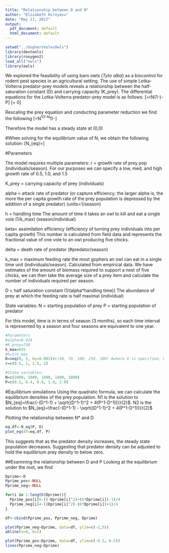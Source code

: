 ```yaml
---
title: "Relationship between D and N"
author: "Elizabeth Hiroyasu"
date: "May 17, 2017"
output:
  pdf_document: default
  html_document: default
---
```


```r
setwd("../GophersVolesOwls")
library(devtools)
library(roxygen2)
load_all("owls")
library(owls)
```

We explored the feasibility of using barn owls (_Tyto alba_) as a biocontrol for rodent pest species in an agricultural setting. The use of simple Lotka-Volterra predator-prey models reveals a relationship between the half-saturation constant (D) and carrying capacity (K_prey). The differential equations for the Lotka-Volterra predator-prey model is as follows:
\[\frac{dN}{dt}=rN(1-\frac{N}{K_{prey}})-\frac{k_{max}N}{N+D}P\]
\[\frac{dP}{dt}= 0\]

Rescaling the prey equation and conducting parameter reduction we find the following
\[\frac{dN^1}{dt^1}=N^1(1-N^1)-\frac{P^1N^1}{N^1+D^1}\]

Therefore the model has a steady state at (0,0)

#When solving for the equilibrium value of N, we obtain the following solution:
\[N_{eq}=\frac{(1-D^1) \pm \sqrt{(D^1-1)^2 + 4(P^1-D^1)}}{2}\]

#Parameters

The model requires multiple parameters:
r = growth rate of prey pop (individuals/season). For our purposes we can specify a low, med, and high growth rate of 0.5, 1.0, and 1.5

K_prey = carrying capacity of prey (individuals)

alpha = attack rate of predator (or capture efficiency; the larger alpha is, the more the per capita growth rate of the prey population is depressed by the addition of a single predator) (units=1/season)

h = handling time The amount of time it takes an owl to kill and eat a single vole (1/k_max) (season/individual)

beta= assimilation efficiency (efficiency of turning prey individuals into per capita growth) This number is calculated from field data and represents the fractional value of one vole to an owl producing five chicks.

delta = death rate of predator (#predator/season)

k_max = maximum feeding rate the most gophers an owl can eat in a single time unit (individuals/season). Calculated from empirical data. We have estimates of the amount of biomass required to support a nest of five chicks, we can then take the average size of a prey item and calculate the number of individuals required per season.

D = half saturation constant (1/(alpha*handling time)) The abundance of prey at which the feeding rate is half maximal (individual)

State variables:
N = starting population of prey 
P = starting population of predator


For this model, time is in terms of season (3 months), so each time interval is represented by a season and four seasons are equivalent to one year.
```r
#Parameters
#alpha=0.924
#K_prey=750
k_max=655
#h=1/k_max
D=seq(0, 5, by=0.001)#c(50, 70, 100, 250, 500) #where D is specified, however can be calculated as 1/alpha*h
r=c(0.5, 1, 1.5, 2)

#State variables:
N=c(1000, 1000, 1000, 1000, 1000)
P=c(0.2, 0.4, 0.6, 1.0, 2.0)
```

#Equilibrium simulations
Using the quadratic formula, we can calculate the equilibrium densities of the prey population. N1 is the solution to $N_{eq}=\frac{-(D^1-1) + \sqrt{(D^1-1)^2 + 4(P^1-D^1))}}{2}$. N2 is the solution to $N_{eq}=\frac{-(D^1-1) - \sqrt{(D^1-1)^2 + 4(P^1-D^1))}}{2}$

Plotting the relationship between N* and D
```r
eq.df<-N_eq(P, D)
plot_eq(df=eq.df, P)
```
This suggests that as the predator density increases, the steady state population decreases. Suggesting that predator density can be adjusted to hold the equilibrium prey density to below zero.

##Examining the relationship between D and P
Looking at the equilibrium under the root, we find
```r
Dprime<-D
Pprime_pos<-NULL
Pprime_neg<-NULL

for(i in 1:length(Dprime)){
  Pprime_pos[i]<-((-Dprime[i]^2)+(6*Dprime[i])-1)/4
  Pprime_neg[i]<-((Dprime[i]^2)-(6*Dprime[i])+1)/4
}

df<-cbind(Pprime_pos, Pprime_neg, Dprime)

plot(Pprime_neg~Dprime, data=df, ylim=c(-2,5))
abline(a=0, b=1)

plot(Pprime_pos~Dprime, data=df, ylim=c(-0.5, 0.5))
lines(Pprime_neg~Dprime)
```




